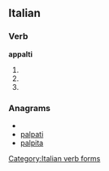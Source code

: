 ==Italian==

===Verb===
'''appalti'''

# {{form of|Second-person [[singular]] [[present tense]]|[[appaltare#Italian|appaltare]]|lang=Italian}}
# {{form of|[[first-person|First-person]] singular, [[second-person]] singular and [[third-person]] singular [[present subjunctive]]|appaltare#Italian|appaltare|lang=Italian}}
# {{form of|[[third-person|Third-person]] singular [[imperative]]|appaltare#Italian|appaltare|lang=Italian}}

===Anagrams===
* {{alphagram|aailppt}}
* [[palpati#Italian|palpati]]
* [[palpita#Italian|palpita]]

[[Category:Italian verb forms]]